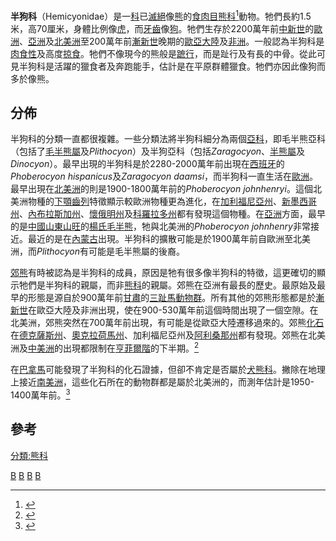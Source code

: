 {{Automatic taxobox
| taxon = Hemicyoninae
| name = 半狗亞科
| fossil_range = {{Fossil range|33.9|5.3}}[[恰特期|晚漸新世]]至晚[[中新世|中新世]]
| image = Hemicyon_sansaniensis.JPG
| image_caption = ''Hemicyon sansaniensis''
| authority = Frick, 1926
| subdivision_ranks = 族與[[屬|屬]]
| subdivision =
*  †[[鼬熊族|鼬熊族]] ''Cephalogalini''
** †''Adelpharctos''<ref name=aginsburgi>{{Cite journal|author=L. de Bonis |year=2011 |title=A new species of ''Adelpharctos'' (Mammalia, Carnivora, Ursidae) from the late Oligocene of the "Phosphorites du Quercy" (France) |doi=10.3989/egeol.40553.181 |journal=Estudios Geológicos |volume=67 |issue=2 |pages=179–186 }}</ref>
** †''[[Cyonarctos|Cyonarctos]]''<ref name=Cyonarctos />
** †''[[Phoberogale|Phoberogale]]''<ref name=Cyonarctos />
** †''[[Filholictis|Filholictis]]''<ref name=Cyonarctos />
** †[[鼬熊|鼬熊]] ''Cephalogale''<ref name=Cyonarctos />
*  †[[毛半熊族|毛半熊族]] ''Phoberocyonini''
** †[[菲氏熊屬|菲氏熊屬]] ''Plithocyon''
** †[[毛半熊屬|毛半熊屬]] ''Phoberocyon''
*  †[[半熊族|半熊族]] ''Hemicyonini''
** †''[[Zaragocyon|Zaragocyon]]''
** †[[恐熊屬|恐熊屬]]''Dinocyon''
** †[[半熊屬|半熊屬]] ''Hemicyon''
}}

'''半狗科'''（Hemicyonidae）是一[[科|科]]已[[滅絕|滅絕]]像[[熊|熊]]的[[食肉目|食肉目]][[熊科|熊科]]<ref name=Cyonarctos>{{Cite journal|author=Louis De Bonis |year=2013 |title=Ursidae (Mammalia, Carnivora) from the Late Oligocene of the "Phosphorites du Quercy" (France) and a reappraisal of the genus ''Cephalogale'' Geoffroy, 1862 |journal=Geodiversitas |volume=35 |issue=4 |pages=787–814 |doi=10.5252/g2013n4a4 }}</ref>動物。牠們長約1.5米，高70厘米，身體比例像[[虎|虎]]，而[[牙齒|牙齒]]像[[狗|狗]]。牠們生存於2200萬年前[[中新世|中新世]]的[[歐洲|歐洲]]、[[亞洲|亞洲]]及[[北美洲|北美洲]]至200萬年前[[漸新世|漸新世]]晚期的[[歐亞大陸|歐亞大陸]]及[[非洲|非洲]]。一般認為半狗科是[[肉食性|肉食性]]及高度[[掠食|掠食]]。牠們不像現今的熊般是[[蹠行|蹠行]]，而是趾行及有長的中骨。從此可見半狗科是活躍的獵食者及奔跑能手，估計是在平原群體獵食。牠們亦因此像狗而多於像熊。

==分佈==
半狗科的分類一直都很複雜。一些分類法將半狗科細分為兩個[[亞科|亞科]]，即毛半熊亞科（包括了[[毛半熊屬|毛半熊屬]]及''Plithocyon''）及半狗亞科（包括''Zaragocyon''、[[半熊屬|半熊屬]]及''Dinocyon''）。最早出現的半狗科是於2280-2000萬年前出現在[[西班牙|西班牙]]的''Phoberocyon hispanicus''及''Zaragocyon daamsi''，而半狗科一直生活在[[歐洲|歐洲]]。最早出現在[[北美洲|北美洲]]的則是1900-1800萬年前的''Phoberocyon johnhenryi''。這個北美洲物種的[[下顎|下顎]][[齒列|齒列]]特徵顯示較歐洲物種更為進化，在[[加利福尼亞州|加利福尼亞州]]、[[新墨西哥州|新墨西哥州]]、[[內布拉斯加州|內布拉斯加州]]、[[懷俄明州|懷俄明州]]及[[科羅拉多州|科羅拉多州]]都有發現這個物種。在[[亞洲|亞洲]]方面，最早的是[[中國|中國]][[山東|山東]][[山东山旺国家地质公园|山旺]]的[[楊氏毛半熊|楊氏毛半熊]]，牠與北美洲的''Phoberocyon johnhenry''非常接近。最近的是在[[內蒙古|內蒙古]]出現。半狗科的擴散可能是於1900萬年前自歐洲至北美洲，而''Plithocyon''有可能是毛半熊屬的後裔。

[[郊熊|郊熊]]有時被認為是半狗科的成員，原因是牠有很多像半狗科的特徵，這更確切的顯示牠們是半狗科的親屬，而非[[熊科|熊科]]的親屬。郊熊在亞洲有最長的歷史。最原始及最早的形態是源自於900萬年前[[甘肅|甘肅]]的[[三趾馬|三趾馬]][[動物群|動物群]]。所有其他的郊熊形態都是於[[漸新世|漸新世]]在歐亞大陸及非洲出現，使在900-530萬年前這個時間出現了一個空隙。在北美洲，郊熊突然在700萬年前出現，有可能是從歐亞大陸遷移過來的。郊熊[[化石|化石]]在[[德克薩斯州|德克薩斯州]]、[[奧克拉荷馬州|奧克拉荷馬州]]、加利福尼亞州及[[阿利桑那州|阿利桑那州]]都有發現。郊熊在北美洲及[[中美洲|中美洲]]的出現都限制在[[亨菲爾階|亨菲爾階]]的下半期。<ref name=Qui>{{cite journal en | author = Qiu Zhanziang | year = 2006 | title = Dispersals of Neogene Carnivorans between Asia and North America | journal = Bulletin American Museum of Natural History | issue = 279 | pages = 720-734 | url = http://digitallibrary.amnh.org/dspace/bitstream/2246/447/25/B279a02.pdf | access-date = 2008-03-07 | archive-date = 2009-11-20 | archive-url = https://www.webcitation.org/5lQDJK0Fa?url=http://digitallibrary.amnh.org/dspace/bitstream/2246/447/25/B279a02.pdf | dead-url = no }}</ref>

在[[巴拿馬|巴拿馬]]可能發現了半狗科的化石證據，但卻不肯定是否屬於[[犬熊科|犬熊科]]。撇除在地理上接近[[南美洲|南美洲]]，這些化石所在的動物群都是屬於北美洲的，而測年估計是1950-1400萬年前。<ref name=MacFadden>{{cite journal en |author=MacFadden, Bruce J. |year=2006 |title=North American Miocene Land Mammals from Panama |journal=Journal of Vertebrate Paleontology |volume=26 |issue=3 |pages=720-734 |url=http://www.vertpaleo.org/publications/jvp/26-720-734.cfm |deadurl=yes |archiveurl=https://web.archive.org/web/20070927204400/http://www.vertpaleo.org/publications/jvp/26-720-734.cfm |archivedate=2007-09-27 |access-date=2008-03-07 }}</ref>

==參考==
{{wikispecies|Hemicyonidae}}
{{reflist}}
{{Cite journal|author=Louis De Bonis |year=2013 |title=Ursidae (Mammalia, Carnivora) from the Late Oligocene of the "Phosphorites du Quercy" (France) and a reappraisal of the genus ''Cephalogale'' Geoffroy, 1862 |journal=Geodiversitas |volume=35 |issue=4 |pages=787–814 |doi=10.5252/g2013n4a4 }}
{{已滅絕熊科|state=collapsed}}
{{Taxonbar}}

[[Category:1926年描述的分类群|B]]
[[Category:食肉目|B]]
[[Category:半狗科|B]]
[[Category:中新世哺乳類|B]]
[[分類:熊科|分類:熊科]]